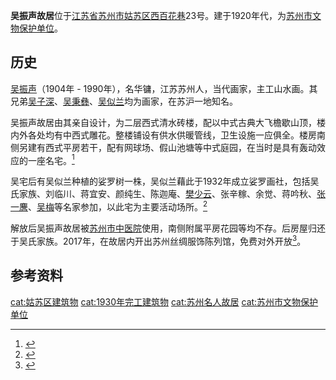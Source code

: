 
{{文物保护单位
| 级别 = 县市级
| 省区市 = 苏州市
| 名称 = 吴振声故居
| 图片 = 
| 编号 = 第五批
| 分类 = 近现代重要史迹及代表性建筑
| 时代 = 1930年
| 所在 = [[苏州市|苏州市]][[姑苏区|姑苏区]]
| 登录 = 2004年
}}
'''吴振声故居'''位于[[江苏省|江苏省]][[苏州市|苏州市]][[姑苏区|姑苏区]][[西百花巷|西百花巷]]23号。建于1920年代，为[[苏州市文物保护单位|苏州市文物保护单位]]。

==历史==
[[吴振声|吴振声]]（1904年 - 1990年），名华镛，江苏苏州人，当代画家，主工山水画。其兄弟[[吴子深|吴子深]]、[[吴秉彝|吴秉彝]]、[[吴似兰|吴似兰]]均为画家，在苏沪一地知名。

吴振声故居由其亲自设计，为二层西式清水砖楼，配以中式古典大飞檐歇山顶，楼内外各处均有中西式雕花。整楼铺设有供水供暖管线，卫生设施一应俱全。楼房南侧另建有西式平房若干，配有网球场、假山池塘等中式庭园，在当时是具有轰动效应的一座名宅。<ref>{{cite book |title=苏州近代建筑考 |author=唐小祥主编 |publisher=苏州大学出版社 |year=2016 |isbn=978-7-5672-1830-7 |pages=84-86}}</ref>

吴宅后有吴似兰种植的娑罗树一株，吴似兰藉此于1932年成立娑罗画社，包括吴氏家族、刘临川、蒋宜安、颜纯生、陈迦庵、[[樊少云|樊少云]]、张辛稼、余觉、蒋吟秋、[[张一麐|张一麐]]、[[吴梅|吴梅]]等名家参加，以此宅为主要活动场所。<ref>{{cite web |url=http://roll.sohu.com/20130317/n369117211.shtml |title=娑罗花下(组图) |author=季海跃 |work=城市商报 |publisher=搜狐网 |date=2013-03-17}}</ref>

解放后吴振声故居被[[苏州市中医院|苏州市中医院]]使用，南侧附属平房花园等均不存。后房屋归还于吴氏家族。2017年，在故居内开出苏州丝绸服饰陈列馆，免费对外开放<ref>{{cite web |url=http://js.ifeng.com/a/20170110/5312038_0.shtml |title=民间藏家租老宅展千件织绣品 |work=姑苏晚报 |publisher=凤凰网 |date=2017-01-11}}</ref>。

==参考资料==
{{refs}}

{{coord|31.31319|N|120.60851|E|display=title}}
{{苏州市文物保护单位}}
{{DEFAULTSORT:wuzhensheng}}
[[cat:姑苏区建筑物|cat:姑苏区建筑物]]
[[cat:1930年完工建筑物|cat:1930年完工建筑物]]
[[cat:苏州名人故居|cat:苏州名人故居]]
[[cat:苏州市文物保护单位|cat:苏州市文物保护单位]]